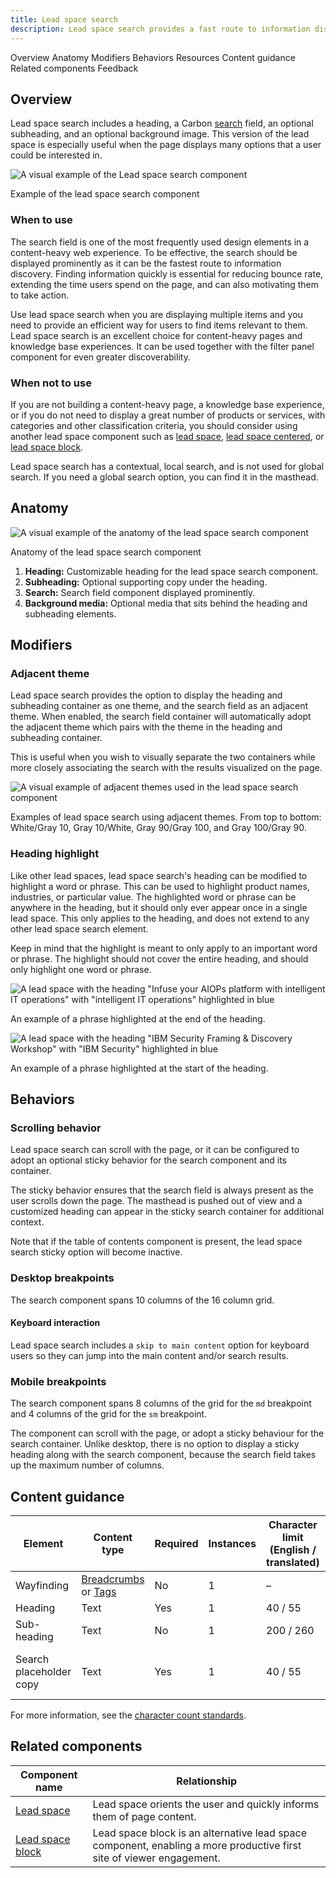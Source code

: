 ```yaml
---
title: Lead space search
description: Lead space search provides a fast route to information discovery by including a prominent search option in the lead space. As the search is always positioned at the top, it is discoverable by users the moment they land on the page.
---
```




<ComponentDescription name="Lead space search" type="layout" />

<AnchorLinks>

<AnchorLink>Overview</AnchorLink>
<AnchorLink>Anatomy</AnchorLink>
<AnchorLink>Modifiers</AnchorLink>
<AnchorLink>Behaviors</AnchorLink>
<AnchorLink>Resources</AnchorLink>
<AnchorLink>Content guidance</AnchorLink>
<AnchorLink>Related components</AnchorLink>
<AnchorLink>Feedback</AnchorLink>

</AnchorLinks>

## Overview

Lead space search includes a heading, a Carbon [search](https://carbondesignsystem.com/components/search/usage/) field, an optional subheading, and an optional background image. This version of the lead space is especially useful when the page displays many options that a user could be interested in.

![A visual example of the Lead space search component](../../images/component/lead-space-search/lead-space-search-overview.png)

<Caption>Example of the lead space search component</Caption>

### When to use

The search field is one of the most frequently used design elements in a content-heavy web experience. To be effective, the search should be displayed prominently as it can be the fastest route to information discovery. Finding information quickly is essential for reducing bounce rate, extending the time users spend on the page, and can also motivating them to take action.

Use lead space search when you are displaying multiple items and you need to provide an efficient way for users to find items relevant to them. Lead space search is an excellent choice for content-heavy pages and knowledge base experiences. It can be used together with the filter panel component for even greater discoverability.

### When not to use

If you are not building a content-heavy page, a knowledge base experience, or if you do not need to display a great number of products or services, with categories and other classification criteria, you should consider using another lead space component such as [lead space](../components/leadspace), [lead space centered](../components/lead-space), or [lead space block](../components/lead-space-block).

Lead space search has a contextual, local search, and is not used for global search. If you need a global search option, you can find it in the masthead.

## Anatomy

![A visual example of the anatomy of the lead space search component](../../images/component/lead-space-search/lead-space-search-anatomy.png)

<Caption>Anatomy of the lead space search component</Caption>

1. **Heading:** Customizable heading for the lead space search component.
2. **Subheading:** Optional supporting copy under the heading.
3. **Search:** Search field component displayed prominently.
4. **Background media:** Optional media that sits behind the heading and subheading elements.

## Modifiers

### Adjacent theme

Lead space search provides the option to display the heading and subheading container as one theme, and the search field as an adjacent theme. When enabled, the search field container will automatically adopt the adjacent theme which pairs with the theme in the heading and subheading container.

This is useful when you wish to visually separate the two containers while more closely associating the search with the results visualized on the page.

![A visual example of adjacent themes used in the lead space search component](../../images/component/lead-space-search/lead-space-search-modifier-adjacent-themes.png)

<Caption>
  Examples of lead space search using adjacent themes. From top to bottom:
  White/Gray 10, Gray 10/White, Gray 90/Gray 100, and Gray 100/Gray 90.
</Caption>

### Heading highlight

Like other lead spaces, lead space search's heading can be modified to highlight a word or phrase. This can be used to highlight product names, industries, or particular value. The highlighted word or phrase can be anywhere in the heading, but it should only ever appear once in a single lead space. This only applies to the heading, and does not extend to any other lead space search element.

Keep in mind that the highlight is meant to only apply to an important word or phrase. The highlight should not cover the entire heading, and should only highlight one word or phrase.

<Row>

<Column colMd={6} colLg={6}>

![A lead space with the heading "Infuse your AIOPs platform with intelligent IT operations" with "intelligent IT operations" highlighted in blue](../../images/component/lead-space-search/lead-space-search-modifier-heading-highlight-01.png)

<Caption>An example of a phrase highlighted at the end of the heading.</Caption>

</Column>

<Column colMd={6} colLg={6}>

![A lead space with the heading "IBM Security Framing & Discovery Workshop" with "IBM Security" highlighted in blue](../../images/component/lead-space-search/lead-space-search-modifier-heading-highlight-02.png)

<Caption>
  An example of a phrase highlighted at the start of the heading.
</Caption>

</Column>

</Row>

## Behaviors

### Scrolling behavior

Lead space search can scroll with the page, or it can be configured to adopt an optional sticky behavior for the search component and its container.

The sticky behavior ensures that the search field is always present as the user scrolls down the page. The masthead is pushed out of view and a customized heading can appear in the sticky search container for additional context.

Note that if the table of contents component is present, the lead space search sticky option will become inactive.

### Desktop breakpoints

The search component spans 10 columns of the 16 column grid.

#### Keyboard interaction

Lead space search includes a `skip to main content` option for keyboard users so they can jump into the main content and/or search results.

### Mobile breakpoints

The search component spans 8 columns of the grid for the `md` breakpoint and 4 columns of the grid for the `sm` breakpoint.

The component can scroll with the page, or adopt a sticky behaviour for the search container. Unlike desktop, there is no option to display a sticky heading along with the search component, because the search field takes up the maximum number of columns.

<ResourceLinks name="Lead space search" type="layout" />

## Content guidance

| Element                 | Content type                                                                                                                               | Required | Instances | Character limit <br/>(English / translated) | Notes                                    |
| ----------------------- | ------------------------------------------------------------------------------------------------------------------------------------------ | -------- | --------- | ------------------------------------------- | ---------------------------------------- |
| Wayfinding              | [Breadcrumbs](https://carbondesignsystem.com/components/breadcrumb/usage/) or [Tags](https://carbondesignsystem.com/components/tag/usage/) | No       | 1         | –                                           | Breadcrumbs or Tag group.                |
| Heading                 | Text                                                                                                                                       | Yes      | 1         | 40 / 55                                     |                                          |
| Sub-heading             | Text                                                                                                                                       | No       | 1         | 200 / 260                                   |                                          |
| Search placeholder copy | Text                                                                                                                                       | Yes      | 1         | 40 / 55                                     | Longer phrases may be cut off on mobile. |

For more information, see the [character count standards](https://www.ibm.com/standards/carbon/guidelines/content#character-count-standards).

## Related components

| Component name                                                                       | Relationship                                                                                                         |
| ------------------------------------------------------------------------------------ | -------------------------------------------------------------------------------------------------------------------- |
| [Lead space](https://www.ibm.com/standards/carbon/components/leadspace)              | Lead space orients the user and quickly informs them of page content.                                                |
| [Lead space block](https://www.ibm.com/standards/carbon/components/lead-space-block) | Lead space block is an alternative lead space component, enabling a more productive first site of viewer engagement. |

<ComponentFooter name="Lead space search" type="layout" />
